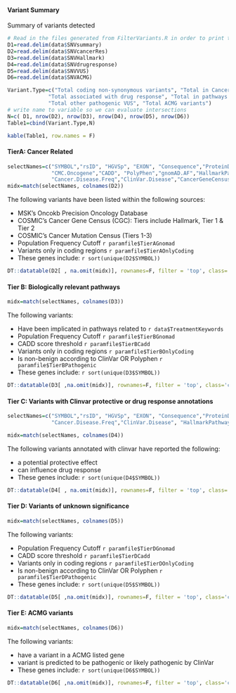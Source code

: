#### Variant Summary

Summary of variants detected

```r
# Read in the files generated from FilterVariants.R in order to print the following files
D1=read.delim(data$SNVsummary)
D2=read.delim(data$SNVcancerRes)
D3=read.delim(data$SNVHallmark)
D4=read.delim(data$SNVdrugresponse)
D5=read.delim(data$SNVVUS)
D6=read.delim(data$SNVACMG)

Variant.Type=c("Total coding non-synonymous variants", "Total in Cancer Gene Census",
             "Total associated with drug response", "Total in pathways of interest",
             "Total other pathogenic VUS", "Total ACMG variants")
# write name to variable so we can evaluate intersections
N=c( D1, nrow(D2), nrow(D3), nrow(D4), nrow(D5), nrow(D6))
Table1=cbind(Variant.Type,N)

kable(Table1, row.names = F)
```

#### TierA: Cancer Related

```r
selectNames=c("SYMBOL","rsID", "HGVSp",	"EXON",	"Consequence","ProteinDomain",
              "CMC.Oncogene","CADD", "PolyPhen","gnomAD.AF","HallmarkPathways",
              "Cancer.Disease.Freq","ClinVar.Disease","CancerGeneCensus.Tier", "UserGeneList","VAF",	 "ClinVar.Sig", "Genotype", "Depth", "CHROM",	"POS","HGVSc", "MGRB.AF","CancerMutationCensus.Tier" )
midx=match(selectNames, colnames(D2))
```

The following variants have been listed within the following sources:

* MSK's Oncokb Precision Oncology Database
* COSMIC's Cancer Gene Census (CGC): Tiers include Hallmark, Tier 1 & Tier 2 
* COSMIC's Cancer Mutation Census (Tiers 1-3) 
* Population Frequency Cutoff `r paramfile$TierAGnomad`
* Variants only in coding regions `r paramfile$TierAOnlyCoding`
* These genes include: `r sort(unique(D2$SYMBOL))`

```r
DT::datatable(D2[ , na.omit(midx)], rownames=F, filter = 'top', class='cell-border stripe',extensions="Buttons", options=list(dom="Bfrtip",scoller = TRUE, pageLength = 5,  buttons=c(I('colvis'),'csv', 'excel'), columnDefs = list(list(visible=FALSE, targets=c(13: length(na.omit(midx))-1)))))
```


#### Tier B: Biologically relevant pathways


```r
midx=match(selectNames, colnames(D3))
```

The following variants:

* Have been implicated in pathways related to `r data$TreatmentKeywords`
* Population Frequency Cutoff `r paramfile$TierBGnomad`
* CADD score threshold `r paramfile$TierBCadd`
* Variants only in coding regions `r paramfile$TierBOnlyCoding`
* Is non-benign according to ClinVar OR Polyphen `r paramfile$TierBPathogenic`
* These genes include: `r sort(unique(D3$SYMBOL))`

```r
DT::datatable(D3[ ,na.omit(midx)], rownames=F, filter = 'top', class='cell-border stripe',extensions="Buttons", options=list(dom="Bfrtip",scoller = TRUE, pageLength = 10,  buttons=c(I('colvis'),'csv', 'excel'), columnDefs = list(list(visible=FALSE, targets=c(11: length(na.omit(midx))-1)))))

```

#### Tier C: Variants with Clinvar protective or drug response annotations

```r
selectNames=c("SYMBOL","rsID", "HGVSp",	"EXON",	"Consequence","ProteinDomain","CADD", "PolyPhen", "gnomAD.AF", "CancerGeneCensus.Tier",
              "Cancer.Disease.Freq","ClinVar.Disease", "HallmarkPathways","UserGeneList", "VAF",  "ClinVar.Sig","Genotype", "Depth", "CHROM",	"POS","HGVSc","CancerMutationCensus.Tier" , "MGRB.AF" )

midx=match(selectNames, colnames(D4))
```

The following variants annotated with clinvar have reported the following:

* a potential protective effect
* can influence drug response
* These genes include: `r sort(unique(D4$SYMBOL))`

```r
DT::datatable(D4[ , na.omit(midx)], rownames=F, filter = 'top', class='cell-border stripe',extensions="Buttons", options=list(dom="Bfrtip",scoller = TRUE, pageLength = 5,  buttons=c(I('colvis'),'csv', 'excel'), columnDefs = list(list(visible=FALSE, targets=c(12:length(na.omit(midx))-1)))))
```

#### Tier D: Variants of unknown significance

```r
midx=match(selectNames, colnames(D5))
```

The following variants:

* Population Frequency Cutoff `r paramfile$TierDGnomad`
* CADD score threshold `r paramfile$TierDCadd`
* Variants only in coding regions `r paramfile$TierDOnlyCoding`
* Is non-benign according to ClinVar OR Polyphen `r paramfile$TierDPathogenic`
* These genes include: `r sort(unique(D5$SYMBOL))`

```r
DT::datatable(D5[ ,na.omit(midx)], rownames=F, filter = 'top', class='cell-border stripe',extensions="Buttons", options=list(dom="Bfrtip",scoller = TRUE, pageLength = 5,  buttons=c(I('colvis'),'csv', 'excel'), columnDefs = list(list(visible=FALSE, targets=c(12:length(na.omit(midx))-1)))))
```

#### Tier E: ACMG variants

```r
midx=match(selectNames, colnames(D6))
```

The following variants:

* have a variant in a ACMG listed gene 
* variant is predicted to be pathogenic or likely pathogenic by ClinVar
* These genes include: `r sort(unique(D6$SYMBOL))`

```r
DT::datatable(D6[ ,na.omit(midx)], rownames=F, filter = 'top', class='cell-border stripe',extensions="Buttons", options=list(dom="Bfrtip",scoller = TRUE, pageLength = 5,  buttons=c(I('colvis'),'csv', 'excel'), columnDefs = list(list(visible=FALSE, targets=c(12:length(na.omit(midx))-1)))))
```


